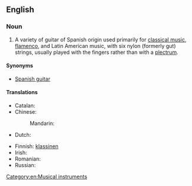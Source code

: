 ==English==

===Noun===
{{en-noun|head=[[classical]] [[guitar]]}}

# A variety of guitar of Spanish origin used primarily for [[classical music]], [[flamenco]], and Latin American music, with six nylon (formerly gut) strings, usually played with the fingers rather than with a [[plectrum]].

====Synonyms====
* [[Spanish guitar]]

====Translations====
{{trans-top|guitar used primarily for classical music}}
* Catalan: {{t+|ca|guitarra clàssica|f}}
* Chinese:
*: Mandarin: {{t|cmn|古典吉他|tr=gǔdiǎn jítā|sc=Hani}}
* Dutch: {{t|nl|klassieke gitaar|f|m}}
{{trans-mid}}
* Finnish: [[klassinen#Finnish|klassinen]] {{t+|fi|kitara}}
* Irish: {{t|ga|giotár clasaiceach|m}}
* Romanian: {{t|ro|chitară clasică|f}}
* Russian: {{t|ru|классическая гитара|f|tr=klassíčeskaja gitára|sc=Cyrl}}
{{trans-bottom}}

[[Category:en:Musical instruments]]